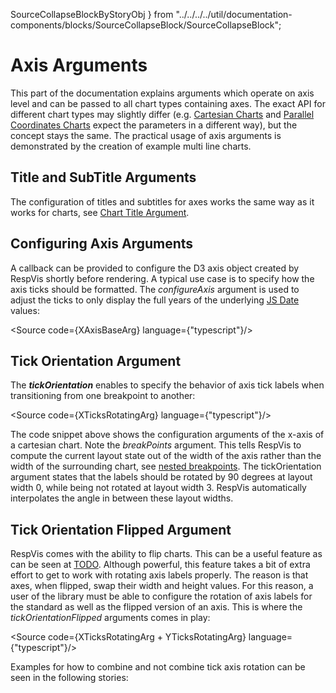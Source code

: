   SourceCollapseBlockByStoryObj
} from "../../../../util/documentation-components/blocks/SourceCollapseBlock/SourceCollapseBlock";

<Meta of={CurrentMeta}/>

# Axis Arguments

This part of the documentation explains arguments which operate on axis level
and can be passed to all chart types containing axes. The exact API for
different chart types may slightly differ
(e.g. [Cartesian Charts](?path=/docs/using-respvis-charts-chart-examples-cartesian-charts--cartesian-charts)
and [Parallel Coordinates Charts](?path=/docs/using-respvis-charts-chart-examples-parallel-coordinates-chart--docs) expect
the parameters in a different way), but the concept stays the same.
The practical usage of axis arguments is demonstrated by the creation of example multi line charts.



## Title and SubTitle Arguments

The configuration of titles and subtitles for axes works the same way as it works
for charts, see [Chart Title Argument](?path=/docs/using-respvis-arguments-chart-arguments--docs#-title-argument).



## Configuring Axis Arguments

A callback can be provided to configure the D3 axis object created by RespVis shortly before
rendering. A typical use case is to specify how the axis ticks should be formatted. The
_*configureAxis*_ argument is used to adjust the ticks to only display the full years of the underlying
[JS Date](https://developer.mozilla.org/en-US/docs/Web/JavaScript/Reference/Global_Objects/Date?retiredLocale=de)
values:

<Source code={XAxisBaseArg} language={"typescript"}/>
<SourceCollapseBlockByStoryObj story={CurrentStories.AxisConfigArguments}/>



## <a name="tick-orientation-argument"></a> Tick Orientation Argument

The _**tickOrientation**_ enables to specify the behavior of axis tick labels when
transitioning from one breakpoint to another:

<Source code={XTicksRotatingArg} language={"typescript"}/>

The code snippet above shows the configuration arguments of the x-axis of a cartesian chart.
Note the _*breakPoints*_ argument. This tells RespVis to compute the current layout state out
of the width of the axis rather than the width of the surrounding chart, see
[nested breakpoints](?path=/docs/using-respvis-arguments-chart-arguments--docs#nested-breakpoints).
The tickOrientation argument states that the labels should be rotated by 90 degrees at layout width 0,
while being not rotated at layout width 3. RespVis automatically interpolates the angle in between these
layout widths.

<SourceCollapseBlockByStoryObj story={CurrentStories.RotatingTicksArguments}/>



## <a name="tick-orientation-flipped-argument"></a> Tick Orientation Flipped Argument

RespVis comes with the ability to flip charts. This can be a useful feature as can be seen
at [TODO](TODO). Although powerful, this feature takes a bit of extra effort to get to work
with rotating axis labels properly. The reason is that axes, when flipped, swap their width
and height values. For this reason, a user of the library must be able to configure the
rotation of axis labels for the standard as well as the flipped version of an axis. This is
where the *_tickOrientationFlipped_* arguments comes in play:

<Source code={XTicksRotatingArg + YTicksRotatingArg} language={"typescript"}/>

Examples for how to combine and not combine tick axis rotation can be seen
in the following stories:

<SourceCollapseBlockByStoryObj story={CurrentStories.RotatingTicksArgumentsWithFlipIncorrect}/>
<SourceCollapseBlockByStoryObj story={CurrentStories.RotatingTicksArgumentsWithFlipCorrect}/>
